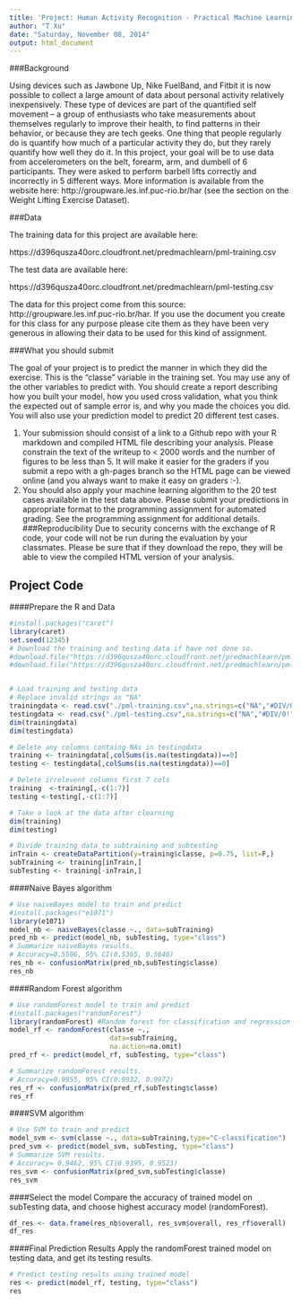 ```yaml
---
title: 'Project: Human Activity Recognition - Practical Machine Learning in Cousera'
author: "T Xu"
date: "Saturday, November 08, 2014"
output: html_document
---
```


###Background

Using devices such as Jawbone Up, Nike FuelBand, and Fitbit it is now possible to collect a large amount of data about personal activity relatively inexpensively. These type of devices are part of the quantified self movement – a group of enthusiasts who take measurements about themselves regularly to improve their health, to find patterns in their behavior, or because they are tech geeks. One thing that people regularly do is quantify how much of a particular activity they do, but they rarely quantify how well they do it. In this project, your goal will be to use data from accelerometers on the belt, forearm, arm, and dumbell of 6 participants. They were asked to perform barbell lifts correctly and incorrectly in 5 different ways. More information is available from the website here: http://groupware.les.inf.puc-rio.br/har (see the section on the Weight Lifting Exercise Dataset). 


###Data 

The training data for this project are available here: 

https://d396qusza40orc.cloudfront.net/predmachlearn/pml-training.csv

The test data are available here: 

https://d396qusza40orc.cloudfront.net/predmachlearn/pml-testing.csv

The data for this project come from this source: http://groupware.les.inf.puc-rio.br/har. If you use the document you create for this class for any purpose please cite them as they have been very generous in allowing their data to be used for this kind of assignment. 

###What you should submit

The goal of your project is to predict the manner in which they did the exercise. This is the "classe" variable in the training set. You may use any of the other variables to predict with. You should create a report describing how you built your model, how you used cross validation, what you think the expected out of sample error is, and why you made the choices you did. You will also use your prediction model to predict 20 different test cases. 

1. Your submission should consist of a link to a Github repo with your R markdown and compiled HTML file describing your analysis. Please constrain the text of the writeup to < 2000 words and the number of figures to be less than 5. It will make it easier for the graders if you submit a repo with a gh-pages branch so the HTML page can be viewed online (and you always want to make it easy on graders :-).
2. You should also apply your machine learning algorithm to the 20 test cases available in the test data above. Please submit your predictions in appropriate format to the programming assignment for automated grading. See the programming assignment for additional details. 
###Reproducibility 
Due to security concerns with the exchange of R code, your code will not be run during the evaluation by your classmates. Please be sure that if they download the repo, they will be able to view the compiled HTML version of your analysis. 

## Project Code

####Prepare the R and Data
```r
#install.packages("caret")
library(caret)
set.seed(12345)
# Download the training and testing data if have not done so.
#download.file("https://d396qusza40orc.cloudfront.net/predmachlearn/pml-training.csv", destfil="./pml-training.csv",)
#download.file("https://d396qusza40orc.cloudfront.net/predmachlearn/pml-testing.csv", destfil="./pml-testing.csv",)


# Load training and testing data
# Replace invalid strings as "NA"
trainingdata <- read.csv("./pml-training.csv",na.strings=c("NA","#DIV/0!",""))
testingdata <- read.csv("./pml-testing.csv",na.strings=c("NA","#DIV/0!",""))
dim(trainingdata)
dim(testingdata)

# Delete any columns containg NAs in testingdata
training <- trainingdata[,colSums(is.na(testingdata))==0]
testing <- testingdata[,colSums(is.na(testingdata))==0]

# Delete irrelevent columns first 7 cols
training  <-training[,-c(1:7)]
testing <-testing[,-c(1:7)]

# Take a look at the data after clearning
dim(training)
dim(testing)

```


```r
# Divide training data to subtraining and subtesting
inTrain <- createDataPartition(y=training$classe, p=0.75, list=F,)
subTraining <- training[inTrain,]
subTesting <- training[-inTrain,]

```


####Naive Bayes algorithm
```r
# Use naiveBayes model to train and predict
#install.packages("e1071")
library(e1071)
model_nb <- naiveBayes(classe ~., data=subTraining)
pred_nb <- predict(model_nb, subTesting, type="class")
# Summarize naiveBayes results. 
# Accuracy=0.5506, 95% CI(0.5365, 0.5646)
res_nb <- confusionMatrix(pred_nb,subTesting$classe)
res_nb
```

####Random Forest algorithm
```r
# Use randomForest model to train and predict
#install.packages("randomForest")
library(randomForest) #Random forest for classification and regression
model_rf <- randomForest(classe ~., 
                         data=subTraining,
                         na.action=na.omit)
pred_rf <- predict(model_rf, subTesting, type="class")

# Summarize randomForest results. 
# Accuracy=0.9955, 95% CI(0.9932, 0.9972)
res_rf <- confusionMatrix(pred_rf,subTesting$classe)
res_rf
```

####SVM algorithm
```r
# Use SVM to train and predict
model_svm <- svm(classe ~., data=subTraining,type="C-classification")
pred_svm <- predict(model_svm, subTesting, type="class")
# Summarize SVM results. 
# Accuracy= 0.9462, 95% CI(0.9395, 0.9523)
res_svm <- confusionMatrix(pred_svm,subTesting$classe)
res_svm
```

####Select the model
Compare the accuracy of trained model on subTesting data, and choose highest accuracy model (randomForest).

```r
df_res <- data.frame(res_nb$overall, res_svm$overall, res_rf$overall)
df_res
```

####Final Prediction Results
Apply the randomForest trained model on testing data, and get its testing results. 

```r
# Predict testing results using trained model
res <- predict(model_rf, testing, type="class")
res
```